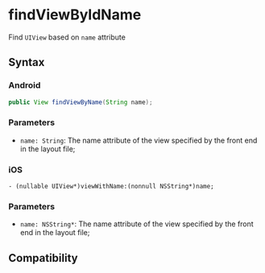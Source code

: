# findViewByIdName

Find `UIView` based on `name` attribute

## Syntax

### Android

```java
public View findViewByName(String name);
```

### Parameters

- `name: String`: The name attribute of the view specified by the front end in the layout file;

### iOS

```objc
- (nullable UIView*)viewWithName:(nonnull NSString*)name;
```

### Parameters

- `name: NSString*`: The name attribute of the view specified by the front end in the layout file;

## Compatibility


<LegacyCompatTable metadata="lynx-native-api/lynx-view/find-view-by-name" />
